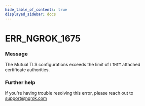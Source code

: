 ```yaml
---
hide_table_of_contents: true
displayed_sidebar: docs
---
```



# ERR_NGROK_1675

### Message

The Mutual TLS configurations exceeds the limit of `LIMIT` attached certificate authorities.

### Further help

If you're having trouble resolving this error, please reach out to [support@ngrok.com](mailto:support@ngrok.com?subject=Help%20with%20ERR_NGROK_1675)

<ErrorDetails error="err_ngrok_1675" />
